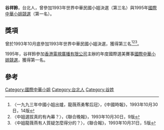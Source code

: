 
'''谷祥鈴'''，台北人，曾參加1993年世界中華民國小姐決選（第三名）與1995年[[國際中華小姐競選|國際中華小姐競選]]（第一名）。

==獎項==
曾於1993年10月底參加1993年世界中華民國小姐決選，獲得第三名<ref>〈一九九三年中國小姐出爐，龍薇燕勇奪后冠〉，《中國時報》，1993年10月30日，14版</ref><ref>〈中姐選拔真的有內幕？〉，《聯合晚報》，1993年10月30日，9版</ref><ref>〈中姐龍薇燕有人質疑怎麼得分的？〉，《聯合報》，1993年10月31日，5版</ref>。

1995年，谷祥鈴參加[[香港電視廣播有限公司|香港電視廣播有限公司]]主辦的年度國際選美賽事[[國際中華小姐競選|國際中華小姐競選]]，獲得第一名。

==參考==
{{reflist}}

[[Category:國際中華小姐|Category:國際中華小姐]]
[[Category:台北人|Category:台北人]]
[[Category:谷姓|Category:谷姓]]